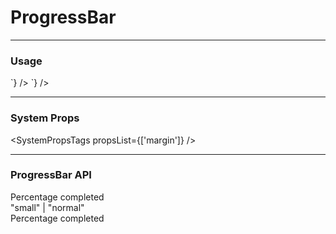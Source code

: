 
# ProgressBar

---

### Usage

<LiveCode>
  <LiveCode.Content
    title="Normal Sized Progress Bar"
    code={`
      <ProgressBar completed={54} my="600" />
    `}
  />
  <LiveCode.Content
    title="Small Progress Bar"
    code={`
      <ProgressBar completed={54} size="small" my="600" />
    `}
  />
</LiveCode>

---

### System Props

<SystemPropsTags propsList={['margin']} />

---

### ProgressBar API

<Prop name="completed" type="number" required>
  Percentage completed
</Prop>
<Prop name="size" type="string" defaultValue="normal">
  <div>"small" | "normal"</div>
  <div>Percentage completed</div>
</Prop>
